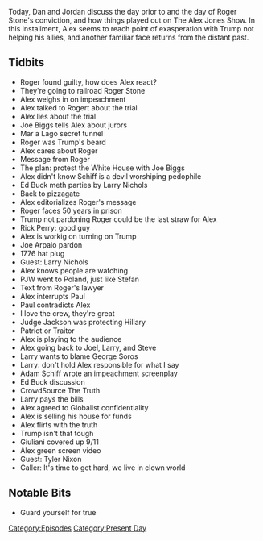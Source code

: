 {{DEFAULTSORT:
    #_EPISODE_0370:November 14-15, 2019
}}{{Episode
    | title             = November 14-15, 2019
    | caption           = [https://knowledgefight.libsyn.com/knowledge-fight-november-14-15-2019 Listen to this episode on Libsyn]
    | episodeNumber     = 370
    | length            = 03:07:43
    | airDate           = November 18, 2019
    | coverageStartDate = November 14, 2019
    | coverageEndDate   = November 15, 2019
    | episodeType       = [[:Category:Present Day|Present Day]]
    | appearance        = [[Roger Stone]], [[Joe Biggs]], [[Adam Schiff]], [[Ed Buck]], [[Larry Nichols]], [[Rick Perry]], [[Joe Arpaio]], [[Paul Joseph Watson]], [[Judge Jackson]], [[George Soros]], [[Rudy Giuliani]], [[Tyler Nixon]]
    | oocDrop           = I was in court once, they asked me what TikTok is
    | previousEpisode   = [[369: November 13, 2019]]
    | nextEpisode       = [[371: Canonical Space Weirdness]]
}}

{{Stub}}

Today, Dan and Jordan discuss the day prior to and the day of Roger Stone's conviction, and how things played out on The Alex Jones Show. In this installment, Alex seems to reach point of exasperation with Trump not helping his allies, and another familiar face returns from the distant past.

==Tidbits==

*Roger found guilty, how does Alex react?
*They're going to railroad Roger Stone
*Alex weighs in on impeachment
*Alex talked to Rogert about the trial
*Alex lies about the trial
*Joe Biggs tells Alex about jurors
*Mar a Lago secret tunnel
*Roger was Trump's beard
*Alex cares about Roger
*Message from Roger
*The plan: protest the White House with Joe Biggs
*Alex didn't know Schiff is a devil worshiping pedophile
*Ed Buck meth parties by Larry Nichols
*Back to pizzagate
*Alex editorializes Roger's message
*Roger faces 50 years in prison
*Trump not pardoning Roger could be the last straw for Alex
*Rick Perry: good guy
*Alex is workig on turning on Trump
*Joe Arpaio pardon
*1776 hat plug
*Guest: Larry Nichols
*Alex knows people are watching
*PJW went to Poland, just like Stefan
*Text from Roger's lawyer
*Alex interrupts Paul
*Paul contradicts Alex
*I love the crew, they're great
*Judge Jackson was protecting Hillary
*Patriot or Traitor
*Alex is playing to the audience
*Alex going back to Joel, Larry, and Steve
*Larry wants to blame George Soros
*Larry: don't hold Alex responsible for what I say
*Adam Schiff wrote an impeachment screenplay
*Ed Buck discussion
*CrowdSource The Truth
*Larry pays the bills
*Alex agreed to Globalist confidentiality
*Alex is selling his house for funds
*Alex flirts with the truth
*Trump isn't that tough
*Giuliani covered up 9/11
*Alex green screen video
*Guest: Tyler Nixon
*Caller: It's time to get hard, we live in clown world

==Notable Bits==

*Guard yourself for true

[[Category:Episodes]]
[[Category:Present Day]]
